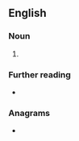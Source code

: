 {{also|phn}}
==English==

===Noun===
{{en-noun|-}}

# {{lb|en|medicine}} {{initialism of|en|[[post-]][[herpetic]] [[neuralgia]]}}

===Further reading===
* {{pedialite|Postherpetic neuralgia}}

===Anagrams===
* {{anagrams|en|a=hnp|NPH|Nhp.}}